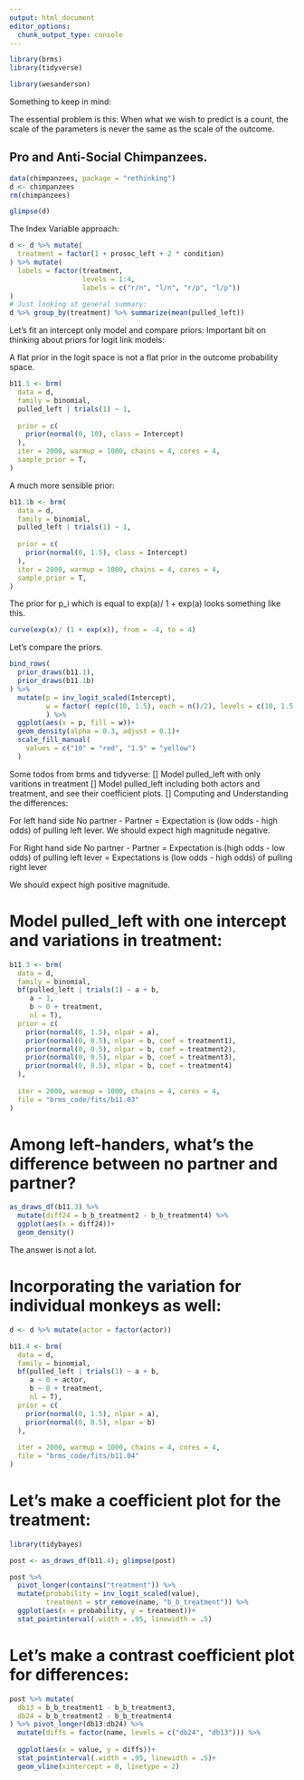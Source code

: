 ```yaml
---
output: html_document
editor_options: 
  chunk_output_type: console
---
```

```r
library(brms)
library(tidyverse)

library(wesanderson)
```

Something to keep in mind:

The essential problem is this: When what we wish to predict is a count, the scale of the parameters is never the same as the scale of the
outcome.


## Pro and Anti-Social Chimpanzees.

```r
data(chimpanzees, package = "rethinking")
d <- chimpanzees
rm(chimpanzees)

glimpse(d)
```


The Index Variable approach:


```r
d <- d %>% mutate(
  treatment = factor(1 + prosoc_left + 2 * condition)
) %>% mutate(
  labels = factor(treatment,
                  levels = 1:4,
                  labels = c("r/n", "l/n", "r/p", "l/p"))
)
# Just looking at general summary:
d %>% group_by(treatment) %>% summarize(mean(pulled_left))
```


Let's fit an intercept only model and compare priors:
Important bit on thinking about priors for logit link models:

A flat prior in the logit space is not a flat prior in the outcome probability space.

```r
b11.1 <- brm(
  data = d,
  family = binomial,
  pulled_left | trials(1) ~ 1,
  
  prior = c(
    prior(normal(0, 10), class = Intercept)
  ),
  iter = 2000, warmup = 1000, chains = 4, cores = 4,
  sample_prior = T,
)
```

A much more sensible prior:

```r
b11.1b <- brm(
  data = d,
  family = binomial,
  pulled_left | trials(1) ~ 1,
  
  prior = c(
    prior(normal(0, 1.5), class = Intercept)
  ),
  iter = 2000, warmup = 1000, chains = 4, cores = 4,
  sample_prior = T,
)

```


The prior for p_i which is equal to exp(a)/ 1 + exp(a) looks something like this.

```r
curve(exp(x)/ (1 + exp(x)), from = -4, to = 4)
```

Let's compare the priors.

```r
bind_rows(
  prior_draws(b11.1),
  prior_draws(b11.1b)
) %>% 
  mutate(p = inv_logit_scaled(Intercept),
         w = factor( rep(c(10, 1.5), each = n()/2), levels = c(10, 1.5))
         ) %>% 
  ggplot(aes(x = p, fill = w))+
  geom_density(alpha = 0.3, adjust = 0.1)+
  scale_fill_manual(
    values = c("10" = "red", "1.5" = "yellow")
  )


```

Some todos from brms and tidyverse:
[] Model pulled_left with only varitions in treatment
[] Model pulled_left including both actors and treatment, and see their coefficient plots.
[] Computing and Understanding the differences:

For left hand side
No partner - Partner = Expectation is (low odds - high odds) of pulling left lever. We should expect high magnitude negative.


For Right hand side
No partner - Partner = Expectation is (high odds - low odds) of pulling left lever
                     = Expectations is (low odds - high odds) of pulling right lever
                     
We should expect high positive magnitude. 


# Model pulled_left with one intercept and variations in treatment:

```r
b11.3 <- brm(
  data = d,
  family = binomial,
  bf(pulled_left | trials(1) ~ a + b,
     a ~ 1,
     b ~ 0 + treatment,
     nl = T),
  prior = c(
    prior(normal(0, 1.5), nlpar = a),
    prior(normal(0, 0.5), nlpar = b, coef = treatment1),
    prior(normal(0, 0.5), nlpar = b, coef = treatment2),
    prior(normal(0, 0.5), nlpar = b, coef = treatment3),
    prior(normal(0, 0.5), nlpar = b, coef = treatment4)
  ),
  
  iter = 2000, warmup = 1000, chains = 4, cores = 4,
  file = "brms_code/fits/b11.03"
)


```

# Among left-handers, what's the difference between no partner and partner?

```r
as_draws_df(b11.3) %>% 
  mutate(diff24 = b_b_treatment2 - b_b_treatment4) %>% 
  ggplot(aes(x = diff24))+
  geom_density()
```

The answer is not a lot.

# Incorporating the variation for individual monkeys as well:

```r
d <- d %>% mutate(actor = factor(actor))

b11.4 <- brm(
  data = d,
  family = binomial,
  bf(pulled_left | trials(1) ~ a + b,
     a ~ 0 + actor,
     b ~ 0 + treatment, 
     nl = T),
  prior = c(
    prior(normal(0, 1.5), nlpar = a),
    prior(normal(0, 0.5), nlpar = b)
  ),
  
  iter = 2000, warmup = 1000, chains = 4, cores = 4,
  file = "brms_code/fits/b11.04"
)
```

# Let's make a coefficient plot for the treatment:

```r
library(tidybayes)

post <- as_draws_df(b11.4); glimpse(post)

post %>% 
  pivot_longer(contains("treatment")) %>% 
  mutate(probability = inv_logit_scaled(value),
         treatment = str_remove(name, "b_b_treatment")) %>% 
  ggplot(aes(x = probability, y = treatment))+
  stat_pointinterval(.width = .95, linewidth = .5)
```


# Let's make a contrast coefficient plot for differences:

```r
post %>% mutate(
  db13 = b_b_treatment1 - b_b_treatment3,
  db24 = b_b_treatment2 - b_b_treatment4
) %>% pivot_longer(db13:db24) %>% 
  mutate(diffs = factor(name, levels = c("db24", "db13"))) %>% 
  
  ggplot(aes(x = value, y = diffs))+
  stat_pointinterval(.width = .95, linewidth = .5)+
  geom_vline(xintercept = 0, linetype = 2)
```


